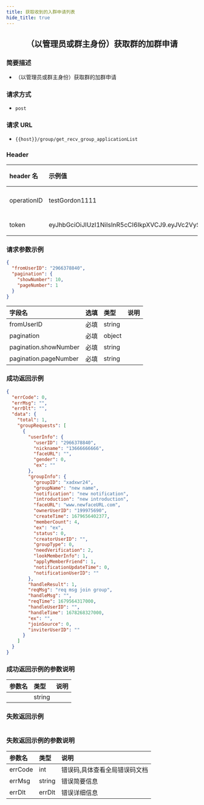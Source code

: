 ```yaml
---
title: 获取收到的入群申请列表
hide_title: true
---
```


<center>

## （以管理员或群主身份）获取群的加群申请

</center>

### 简要描述

- （以管理员或群主身份）获取群的加群申请

### 请求方式

- `post`

### 请求 URL

- `{{host}}/group/get_recv_group_applicationList`

### Header

| header 名   | 示例值                                                                                                                                                                                                   | 选填 | 类型   | 说明                         |
| :---------- | :------------------------------------------------------------------------------------------------------------------------------------------------------------------------------------------------------- | :--- | ------ | ---------------------------- |
| operationID | testGordon1111                                                                                                                                                                                           | 必填 | string | operationID 用于全局链路追踪 |
| token       | eyJhbGciOiJIUzI1NiIsInR5cCI6IkpXVCJ9.eyJVc2VySUQiOiIxMTA5NzkyMTQwIiwiUGxhdGZvcm1JRCI6MSwiZXhwIjoxNjk1OTAzNjc5LCJuYmYiOjE2ODgxMjczNzksImlhdCI6MTY4ODEyNzY3OX0.YzU9Twr7UsfnX4ozrBohFbVDqMRpURzo9ENCVdFN1KY | 必填 | string | 管理员或者用户 token         |

### 请求参数示例

```json
{
  "fromUserID": "2966378840",
  "pagination": {
    "showNumber": 10,
    "pageNumber": 1
  }
}
```

| 字段名                | 选填 | 类型   | 说明 |
| :-------------------- | :--- | :----- | ---- |
| fromUserID            | 必填 | string |      |
| pagination            | 必填 | object |      |
| pagination.showNumber | 必填 | string |      |
| pagination.pageNumber | 必填 | string |      |

### 成功返回示例

```json
{
  "errCode": 0,
  "errMsg": "",
  "errDlt": "",
  "data": {
    "total": 1,
    "groupRequests": [
      {
        "userInfo": {
          "userID": "2966378840",
          "nickname": "13666666666",
          "faceURL": "",
          "gender": 0,
          "ex": ""
        },
        "groupInfo": {
          "groupID": "xadxwr24",
          "groupName": "new name",
          "notification": "new notification",
          "introduction": "new introduction",
          "faceURL": "www.newfaceURL.com",
          "ownerUserID": "199975690",
          "createTime": 1679656402377,
          "memberCount": 4,
          "ex": "ex",
          "status": 0,
          "creatorUserID": "",
          "groupType": 0,
          "needVerification": 2,
          "lookMemberInfo": 1,
          "applyMemberFriend": 1,
          "notificationUpdateTime": 0,
          "notificationUserID": ""
        },
        "handleResult": 1,
        "reqMsg": "req msg join group",
        "handleMsg": "",
        "reqTime": 1679564317000,
        "handleUserID": "",
        "handleTime": 1678268327000,
        "ex": "",
        "joinSource": 0,
        "inviterUserID": ""
      }
    ]
  }
}
```

### 成功返回示例的参数说明

| 参数名 | 类型   | 说明 |
| :----- | :----- | :--- |
|        | string |      |

### 失败返回示例

```json

```

### 失败返回示例的参数说明

| 参数名  | 类型   | 说明                          |
| :------ | :----- | :---------------------------- |
| errCode | int    | 错误码,具体查看全局错误码文档 |
| errMsg  | string | 错误简要信息                  |
| errDlt  | errDlt | 错误详细信息                  |
